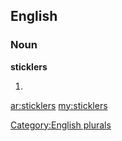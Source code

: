 ==English==

===Noun===
'''sticklers'''

# {{plural of|[[stickler]]}}

[[Category:English plurals]]

[[ar:sticklers]]
[[my:sticklers]]